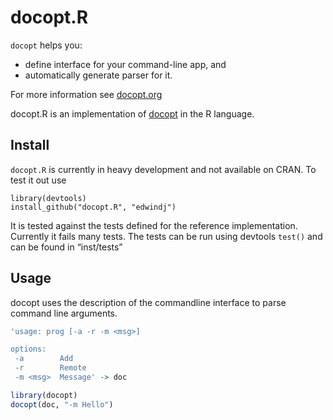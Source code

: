 docopt.R
========================================================

`docopt` helps you:

- define interface for your command-line app, and
- automatically generate parser for it.

For more information see [docopt.org](http://docopt.org)

docopt.R is an implementation of [docopt](http://docopt.org) in the R language.

Install
-------

`docopt.R` is currently in heavy development and not available on CRAN.
To test it out use
```
library(devtools)
install_github("docopt.R", "edwindj")
```

It is tested against the tests defined for the reference implementation.
Currently it fails many tests. 
The tests can be run using devtools `test()` and can be found in "inst/tests"

Usage
-----

docopt uses the description of the commandline interface to parse command line
arguments.

```r
'usage: prog [-a -r -m <msg>]

options:
 -a        Add
 -r        Remote
 -m <msg>  Message' -> doc

library(docopt)
docopt(doc, "-m Hello")
```
